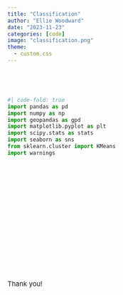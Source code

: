 ```yaml
---
title: "Classification"
author: "Ellie Woodward"
date: "2023-11-23"
categories: [code]
image: "classification.png"
theme:
  - custom.css
---
```


<p style='font-size:23px'>
&emsp;&emsp; 
</p>
``` python
#| code-fold: true
import pandas as pd
import numpy as np
import geopandas as gpd
import matplotlib.pyplot as plt
import scipy.stats as stats
import seaborn as sns
from sklearn.cluster import KMeans
import warnings
```
<p style='font-size:23px'>
&emsp;&emsp;
</p>
<p style='font-size:23px'>
&emsp;&emsp;
<p>
<p style='font-size:23px'>
&emsp;&emsp;
</p>
 <p style='font-size:23px'>
&emsp;&emsp;
</p>

<br/>
<br />
 <p style='font-size:15px'>
Thank you!
</p>

